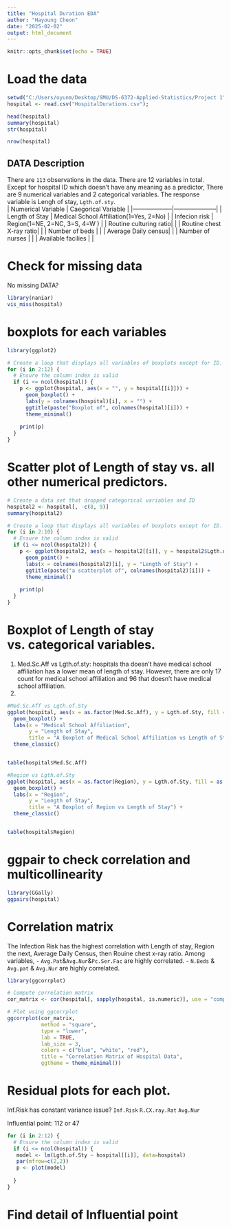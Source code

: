 ```yaml
---
title: "Hospital Duration EDA"
author: "Hayoung Cheon"
date: "2025-02-02"
output: html_document
---
```


```r
knitr::opts_chunk$set(echo = TRUE)
```

# Load the data
```r
setwd("C:/Users/oyunm/Desktop/SMU/DS-6372-Applied-Statistics/Project 1")
hospital <- read.csv("HospitalDurations.csv");

head(hospital)
summary(hospital)
str(hospital)

nrow(hospital)
```

## DATA Description
There are `113` observations in the data.
There are 12 variables in total. Except for hospital ID which doesn't have any meaning as a predictor, There are 9 numerical variables and 2 categorical variables.
The response variable is Lengh of stay, `Lgth.of.sty`.  
| Numerical Variable | Caegorical Variable |
|--------------------|---------------------|
| Length of Stay     | Medical School Affiliation(1=Yes, 2=No)  |
| Infecion risk      | Region(1=NE, 2=NC, 3=S, 4=W )  | 
| Routine culturing ratio|                  |
| Routine chest X-ray ratio|                  |
| Number of beds     |                  |
| Average Daily census|                  |
| Number of nurses   |                  |
| Available facilies |                  |



# Check for missing data
No missing DATA?
```r
library(naniar)
vis_miss(hospital)
```

# boxplots for each variables
```r
library(ggplot2)

# Create a loop that displays all variables of boxplots except for ID.
for (i in 2:12) {
  # Ensure the column index is valid
  if (i <= ncol(hospital)) {
    p <- ggplot(hospital, aes(x = "", y = hospital[[i]])) + 
      geom_boxplot() + 
      labs(y = colnames(hospital)[i], x = "") +
      ggtitle(paste("Boxplot of", colnames(hospital)[i])) +
      theme_minimal()
    
    print(p)
  }
}


```

# Scatter plot of Length of stay vs. all other numerical predictors.
```r
# Create a data set that dropped categorical variables and ID
hospital2 <- hospital[, -c(8, 9)]
summary(hospital2)

# Create a loop that displays all variables of boxplots except for ID.
for (i in 2:10) {
  # Ensure the column index is valid
  if (i <= ncol(hospital2)) {
    p <- ggplot(hospital2, aes(x = hospital2[[i]], y = hospital2$Lgth.of.Sty )) + 
      geom_point() + 
      labs(x = colnames(hospital2)[i], y = "Length of Stay") +
      ggtitle(paste("a scatterplot of", colnames(hospital2)[i])) +
      theme_minimal()
    
    print(p) 
  }
}

```

# Boxplot of Length of stay vs. categorical variables.
1) Med.Sc.Aff vs Lgth.of.sty: hospitals tha doesn't have medical school affiliation has a lower mean of length of stay. However, there are only 17 count for medical school affiliation and 96 that doesn't have medical school affiliation.
2) 
```r
#Med.Sc.Aff vs Lgth.of.Sty
ggplot(hospital, aes(x = as.factor(Med.Sc.Aff), y = Lgth.of.Sty, fill = as.factor(Med.Sc.Aff))) +
  geom_boxplot() +
  labs(x = "Medical School Affiliation", 
       y = "Length of Stay", 
       title = "A Boxplot of Medical School Affiliation vs Length of Stay") +
  theme_classic()


table(hospital$Med.Sc.Aff)

#Region vs Lgth.of.Sty
ggplot(hospital, aes(x = as.factor(Region), y = Lgth.of.Sty, fill = as.factor(Region))) +
  geom_boxplot() +
  labs(x = "Region", 
       y = "Length of Stay", 
       title = "A Boxplot of Region vs Length of Stay") +
  theme_classic()


table(hospital$Region)

```

# ggpair to check correlation and multicollinearity
```r
library(GGally)
ggpairs(hospital)
```

# Correlation matrix
The Infection Risk has the highest correlation with Length of stay, Region the next, Average Daily Census, then Rouine chest x-ray ratio.
Among variables, 
- `Avg.Pat`&`Avg.Nur`&`Pc.Ser.Fac` are highly correlated.
- `N.Beds` & `Avg.pat` & `Avg.Nur` are highly correlated.

```r
library(ggcorrplot)

# Compute correlation matrix
cor_matrix <- cor(hospital[, sapply(hospital, is.numeric)], use = "complete.obs")

# Plot using ggcorrplot
ggcorrplot(cor_matrix, 
           method = "square", 
           type = "lower",
           lab = TRUE, 
           lab_size = 3, 
           colors = c("blue", "white", "red"),
           title = "Correlation Matrix of Hospital Data",
           ggtheme = theme_minimal())

```

# Residual plots for each plot.
Inf.Risk has constant variance issue?
`Inf.Risk`
`R.CX.ray.Rat`
`Avg.Nur`

Influential point: 112 or 47

```r

for (i in 2:12) {
  # Ensure the column index is valid
  if (i <= ncol(hospital)) {
   model <- lm(Lgth.of.Sty ~ hospital[[i]], data=hospital)
   par(mfrow=c(2,2))
   p <- plot(model)
  
  }
}
```

# Find detail of Influential point
```r

```